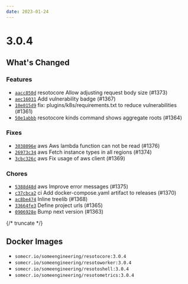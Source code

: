 ```yaml
---
date: 2023-01-24
---
```


# 3.0.4

## What's Changed

### Features

- [`aacc850d`](https://github.com/someengineering/resoto/commit/aacc850d) <span class="badge badge--secondary">resotocore</span> Allow adjusting request body size (#1373)
- [`aec16031`](https://github.com/someengineering/resoto/commit/aec16031) Add vulnerability badge (#1367)
- [`10e015d9`](https://github.com/someengineering/resoto/commit/10e015d9) fix: plugins/k8s/requirements.txt to reduce vulnerabilities (#1361)
- [`50e1abbb`](https://github.com/someengineering/resoto/commit/50e1abbb) <span class="badge badge--secondary">resotocore</span> kinds command shows aggregate roots (#1364)

### Fixes

- [`3038096e`](https://github.com/someengineering/resoto/commit/3038096e) <span class="badge badge--secondary">aws</span> Aws lambda function can not be read (#1376)
- [`26973c34`](https://github.com/someengineering/resoto/commit/26973c34) <span class="badge badge--secondary">aws</span> Fetch instance types in all regions (#1374)
- [`3cbc326c`](https://github.com/someengineering/resoto/commit/3cbc326c) <span class="badge badge--secondary">aws</span> Fix usage of aws client (#1369)

### Chores

- [`5388d48d`](https://github.com/someengineering/resoto/commit/5388d48d) <span class="badge badge--secondary">aws</span> Improve error messages (#1375)
- [`c37cbca2`](https://github.com/someengineering/resoto/commit/c37cbca2) <span class="badge badge--secondary">ci</span> Add docker-compose.yaml artifact to releases (#1370)
- [`ac8be474`](https://github.com/someengineering/resoto/commit/ac8be474) Inline treelib (#1368)
- [`33664fe3`](https://github.com/someengineering/resoto/commit/33664fe3) Define project urls (#1365)
- [`0906928e`](https://github.com/someengineering/resoto/commit/0906928e) Bump next version (#1363)

{/* truncate */}

## Docker Images

- `somecr.io/someengineering/resotocore:3.0.4`
- `somecr.io/someengineering/resotoworker:3.0.4`
- `somecr.io/someengineering/resotoshell:3.0.4`
- `somecr.io/someengineering/resotometrics:3.0.4`

